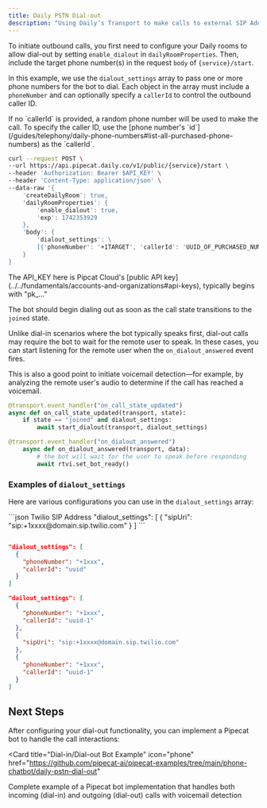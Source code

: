```yaml
---
title: Daily PSTN Dial-out
description: "Using Daily’s Transport to make calls to external SIP Addresses and PSTN numbers"
---
```


To initiate outbound calls, you first need to configure your Daily rooms to allow dial-out by setting `enable_dialout` in `dailyRoomProperties`. Then, include the target phone number(s) in the request `body` of `{service}/start`.

In this example, we use the `dialout_settings` array to pass one or more phone numbers for the bot to dial. Each object in the array must include a `phoneNumber` and can optionally specify a `callerId` to control the outbound caller ID.

<Info>
  If no `callerId` is provided, a random phone number will be used to make the
  call. To specify the caller ID, use the [phone number's
  `id`](/guides/telephony/daily-phone-numbers#list-all-purchased-phone-numbers)
  as the `callerId`.
</Info>

```bash
curl --request POST \
--url https://api.pipecat.daily.co/v1/public/{service}/start \
--header 'Authorization: Bearer $API_KEY' \
--header 'Content-Type: application/json' \
--data-raw '{
    'createDailyRoom': true,
    'dailyRoomProperties': {
        'enable_dialout': true,
        'exp': 1742353929
    },
    'body': {
        'dialout_settings': \
        [{'phoneNumber': '+1TARGET', 'callerId': 'UUID_OF_PURCHASED_NUM'}]
    }
}
```

<Info>
  The API_KEY here is Pipcat Cloud's [public API
  key](../../fundamentals/accounts-and-organizations#api-keys), typically begins
  with "pk_..."
</Info>

The bot should begin dialing out as soon as the call state transitions to the `joined` state.

Unlike dial-in scenarios where the bot typically speaks first, dial-out calls may require the bot to wait for the remote user to speak. In these cases, you can start listening for the remote user when the `on_dialout_answered` event fires.

This is also a good point to initiate voicemail detection—for example, by analyzing the remote user's audio to determine if the call has reached a voicemail.

```python
@transport.event_handler("on_call_state_updated")
async def on_call_state_updated(transport, state):
    if state == "joined" and dialout_settings:
        await start_dialout(transport, dialout_settings)

@transport.event_handler("on_dialout_answered")
    async def on_dialout_answered(transport, data):
        # the bot will wait for the user to speak before responding
        await rtvi.set_bot_ready()
```

### Examples of `dialout_settings`

Here are various configurations you can use in the `dialout_settings` array:

<CodeGroup>
```json Twilio SIP Address
"dialout_settings": [
  { 
    "sipUri": "sip:+1xxxx@domain.sip.twilio.com" 
  }
]
```

```json Phone Number with CallerID

"dialout_settings": [
  {
    "phoneNumber": "+1xxx",
    "callerId": "uuid"
  }
]

```

```json Multiple Phone Numbers
"dailout_settings": [
  {
    "phoneNumber": "+1xxx",
    "callerId": "uuid-1"
  },
  {
    "sipUri": "sip:+1xxxx@domain.sip.twilio.com"
  },
  {
    "phoneNumber": "+1xxx",
    "callerId": "uuid-1"
  }
]
```

</CodeGroup>

## Next Steps

After configuring your dial-out functionality, you can implement a Pipecat bot to handle the call interactions:

<Card
  title="Dial-in/Dial-out Bot Example"
  icon="phone"
  href="https://github.com/pipecat-ai/pipecat-examples/tree/main/phone-chatbot/daily-pstn-dial-out"
>
  Complete example of a Pipecat bot implementation that handles both incoming
  (dial-in) and outgoing (dial-out) calls with voicemail detection
</Card>
